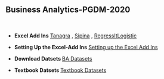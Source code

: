 <h2>Business Analytics-PGDM-2020</h2>
<p>&nbsp;</p>

<ul>
<li>
<p><strong>Excel Add Ins</strong> <a href="http://eric.univ-lyon2.fr/~ricco/tanagra/en/tanagra.html" target="_blank" rel="noopener">Tanagra</a> , <a href="http://eric.univ-lyon2.fr/~ricco/sipina.html" target="_blank" rel="noopener">Sipina</a> , <a href="https://regressit.com/regressitlogistic.html" target="_blank" rel="noopener">RegressItLogistic</a>  </p>
</li>
</ul>

<ul>
<li>
<p><strong>Setting Up the Excel-Add Ins</strong> <a href="Excel Add-ins.htm">Setting up the Excel Add Ins</a> </p>
</li>
</ul>


<ul>
<li>
<p><strong>Download Datsets </strong> <a href="https://bit.ly/3f3jDDC" download>BA Datasets</a> </p>
</li>
</ul>

<ul>
<li>
<p><strong>Textbook Datsets </strong> <a href="https://www.wileyindia.com/business-analytics-the-science-of-data-driven-decision-making.html" download>Textbook Datasets</a> </p>
</li>
</ul>



 

